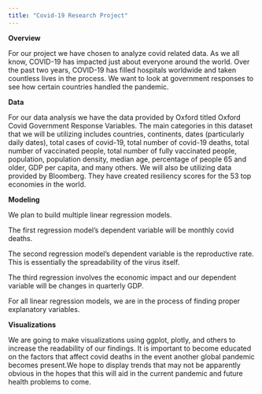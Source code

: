 ```yaml
---
title: "Covid-19 Research Project"
---
```


**Overview**

For our project we have chosen to analyze covid related data. As we all know, COVID-19 has impacted just about everyone around the world. Over the past two years, COVID-19 has filled hospitals worldwide and taken countless lives in the process. We want to look at government responses to see how certain countries handled the pandemic.


**Data**

For our data analysis we have the data provided by Oxford titled Oxford Covid Government Response Variables. The main categories in this dataset that we will be utilizing includes countries, continents, dates (particularly daily dates),  total cases of covid-19, total number of covid-19 deaths, total number of vaccinated people, total number of fully vaccinated people, population, population density, median age, percentage of people 65 and older, GDP per capita, and many others. We will also be utilizing data provided by Bloomberg. They have created resiliency scores for the 53 top economies in the world. 


**Modeling**

We plan to build multiple linear regression models. 

The first regression model's dependent variable will be monthly covid deaths.

The second regression model's dependent variable is the reproductive rate. This is essentially the spreadability of the virus itself.

The third regression involves the economic impact and our dependent variable will be changes in quarterly GDP.


For all linear regression models, we are in the process of finding proper explanatory variables.



**Visualizations**

We are going to make visualizations using ggplot, plotly, and others to increase the readability of our findings. It is important to become educated on the factors that affect covid deaths in the event another global pandemic becomes present.We hope to display trends that may not be apparently obvious in the hopes that this will aid in the current pandemic and future health problems to come.





